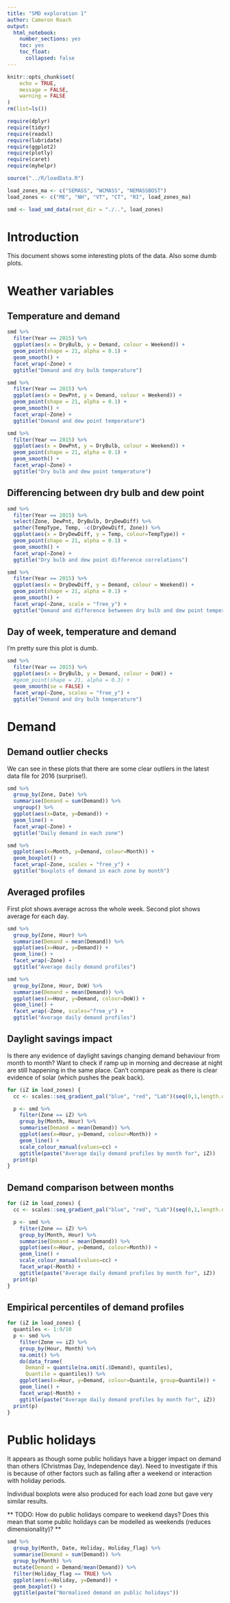 ```yaml
---
title: "SMD exploration 1"
author: Cameron Roach
output: 
  html_notebook: 
    number_sections: yes
    toc: yes
    toc_float:
      collapsed: false
---
```


```r
knitr::opts_chunk$set(
	echo = TRUE,
	message = FALSE,
	warning = FALSE
)
rm(list=ls())

require(dplyr)
require(tidyr)
require(readxl)
require(lubridate)
require(ggplot2)
require(plotly)
require(caret)
require(myhelpr)

source("../R/loadData.R")

load_zones_ma <- c("SEMASS", "WCMASS", "NEMASSBOST")
load_zones <- c("ME", "NH", "VT", "CT", "RI", load_zones_ma)

smd <- load_smd_data(root_dir = "./..", load_zones)
```

# Introduction

This document shows some interesting plots of the data. Also some dumb plots.


# Weather variables

## Temperature and demand

```r
smd %>% 
  filter(Year == 2015) %>% 
  ggplot(aes(x = DryBulb, y = Demand, colour = Weekend)) +
  geom_point(shape = 21, alpha = 0.1) +
  geom_smooth() +
  facet_wrap(~Zone) +
  ggtitle("Demand and dry bulb temperature")

smd %>% 
  filter(Year == 2015) %>% 
  ggplot(aes(x = DewPnt, y = Demand, colour = Weekend)) +
  geom_point(shape = 21, alpha = 0.1) +
  geom_smooth() +
  facet_wrap(~Zone) +
  ggtitle("Demand and dew point temperature")

smd %>% 
  filter(Year == 2015) %>% 
  ggplot(aes(x = DewPnt, y = DryBulb, colour = Weekend)) +
  geom_point(shape = 21, alpha = 0.1) +
  geom_smooth() +
  facet_wrap(~Zone) +
  ggtitle("Dry bulb and dew point temperature")
```


## Differencing between dry bulb and dew point

```r
smd %>% 
  filter(Year == 2015) %>% 
  select(Zone, DewPnt, DryBulb, DryDewDiff) %>% 
  gather(TempType, Temp, -c(DryDewDiff, Zone)) %>% 
  ggplot(aes(x = DryDewDiff, y = Temp, colour=TempType)) +
  geom_point(shape = 21, alpha = 0.1) +
  geom_smooth() +
  facet_wrap(~Zone) +
  ggtitle("Dry bulb and dew point difference correlations")

smd %>% 
  filter(Year == 2015) %>% 
  ggplot(aes(x = DryDewDiff, y = Demand, colour = Weekend)) +
  geom_point(shape = 21, alpha = 0.1) +
  geom_smooth() +
  facet_wrap(~Zone, scale = "free_y") +
  ggtitle("Demand and difference betweeen dry bulb and dew point temperature")
```

## Day of week, temperature and demand

I'm pretty sure this plot is dumb.

```r
smd %>% 
  filter(Year == 2015) %>% 
  ggplot(aes(x = DryBulb, y = Demand, colour = DoW)) +
  #geom_point(shape = 21, alpha = 0.3) +
  geom_smooth(se = FALSE) +
  facet_wrap(~Zone, scales = "free_y") +
  ggtitle("Demand and dry bulb temperature")
```


# Demand

## Demand outlier checks

We can see in these plots that there are some clear outliers in the latest data file for 2016 (surprise!).

```r
smd %>% 
  group_by(Zone, Date) %>% 
  summarise(Demand = sum(Demand)) %>% 
  ungroup() %>% 
  ggplot(aes(x=Date, y=Demand)) +
  geom_line() +
  facet_wrap(~Zone) + 
  ggtitle("Daily demand in each zone")

smd %>% 
  ggplot(aes(x=Month, y=Demand, colour=Month)) + 
  geom_boxplot() +
  facet_wrap(~Zone, scales = "free_y") +
  ggtitle("Boxplots of demand in each zone by month")
```


## Averaged profiles

First plot shows average across the whole week. Second plot shows average for each day.

```r
smd %>% 
  group_by(Zone, Hour) %>% 
  summarise(Demand = mean(Demand)) %>% 
  ggplot(aes(x=Hour, y=Demand)) +
  geom_line() +
  facet_wrap(~Zone) +
  ggtitle("Average daily demand profiles")

smd %>% 
  group_by(Zone, Hour, DoW) %>% 
  summarise(Demand = mean(Demand)) %>% 
  ggplot(aes(x=Hour, y=Demand, colour=DoW)) +
  geom_line() +
  facet_wrap(~Zone, scales="free_y") +
  ggtitle("Average daily demand profiles")
```

## Daylight savings impact

Is there any evidence of daylight savings changing demand behaviour from month to month? Want to check if ramp up in morning and decrease at night are still happening in the same place. Can't compare peak as there is clear evidence of solar (which pushes the peak  back).

```r
for (iZ in load_zones) {
  cc <- scales::seq_gradient_pal("blue", "red", "Lab")(seq(0,1,length.out=12))

  p <- smd %>% 
    filter(Zone == iZ) %>% 
    group_by(Month, Hour) %>% 
    summarise(Demand = mean(Demand)) %>% 
    ggplot(aes(x=Hour, y=Demand, colour=Month)) +
    geom_line() +
    scale_colour_manual(values=cc) +
    ggtitle(paste("Average daily demand profiles by month for", iZ))
  print(p)
}
```


## Demand comparison between months

```r
for (iZ in load_zones) {
  cc <- scales::seq_gradient_pal("blue", "red", "Lab")(seq(0,1,length.out=12))

  p <- smd %>% 
    filter(Zone == iZ) %>% 
    group_by(Month, Hour) %>% 
    summarise(Demand = mean(Demand)) %>% 
    ggplot(aes(x=Hour, y=Demand, colour=Month)) +
    geom_line() +
    scale_colour_manual(values=cc) +
    facet_wrap(~Month) +
    ggtitle(paste("Average daily demand profiles by month for", iZ))
  print(p)
}
```

## Empirical percentiles of demand profiles

```r
for (iZ in load_zones) {
  quantiles <- 1:9/10
  p <- smd %>% 
    filter(Zone == iZ) %>% 
    group_by(Hour, Month) %>% 
    na.omit() %>% 
    do(data_frame(
      Demand = quantile(na.omit(.$Demand), quantiles),
      Quantile = quantiles)) %>% 
    ggplot(aes(x=Hour, y=Demand, colour=Quantile, group=Quantile)) +
    geom_line() +
    facet_wrap(~Month) +
    ggtitle(paste("Average daily demand profiles by month for", iZ))
  print(p)
}
```


# Public holidays

It appears as though some public holidays have a bigger impact on demand than others (Christmas Day, Independence day). Need to investigate if this is because of other factors such as falling after a weekend or interaction with holiday periods.

Individual boxplots were also produced for each load zone but gave very similar results.

** TODO: How do public holidays compare to weekend days? Does this mean that some public holidays can be modelled as weekends (reduces dimensionality)? **


```r
smd %>% 
  group_by(Month, Date, Holiday, Holiday_flag) %>% 
  summarise(Demand = sum(Demand)) %>% 
  group_by(Month) %>% 
  mutate(Demand = Demand/mean(Demand)) %>% 
  filter(Holiday_flag == TRUE) %>% 
  ggplot(aes(x=Holiday, y=Demand)) +
  geom_boxplot() +
  ggtitle(paste("Normalised demand on public holidays"))
```

